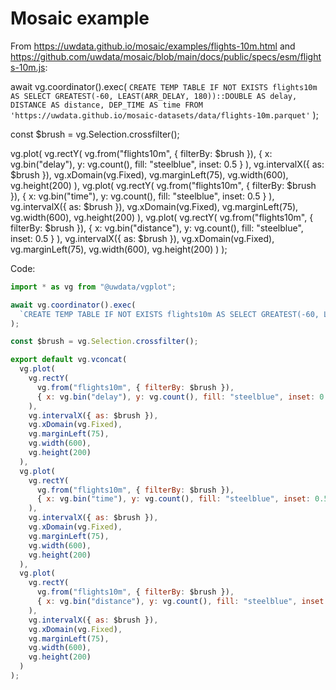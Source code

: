 # Mosaic example

From https://uwdata.github.io/mosaic/examples/flights-10m.html and https://github.com/uwdata/mosaic/blob/main/docs/public/specs/esm/flights-10m.js:


await vg.coordinator().exec(
  `CREATE TEMP TABLE IF NOT EXISTS flights10m AS SELECT GREATEST(-60, LEAST(ARR_DELAY, 180))::DOUBLE AS delay, DISTANCE AS distance, DEP_TIME AS time FROM 'https://uwdata.github.io/mosaic-datasets/data/flights-10m.parquet'`
);

const $brush = vg.Selection.crossfilter();

  vg.plot(
    vg.rectY(
      vg.from("flights10m", { filterBy: $brush }),
      { x: vg.bin("delay"), y: vg.count(), fill: "steelblue", inset: 0.5 }
    ),
    vg.intervalX({ as: $brush }),
    vg.xDomain(vg.Fixed),
    vg.marginLeft(75),
    vg.width(600),
    vg.height(200)
  ),
  vg.plot(
    vg.rectY(
      vg.from("flights10m", { filterBy: $brush }),
      { x: vg.bin("time"), y: vg.count(), fill: "steelblue", inset: 0.5 }
    ),
    vg.intervalX({ as: $brush }),
    vg.xDomain(vg.Fixed),
    vg.marginLeft(75),
    vg.width(600),
    vg.height(200)
  ),
  vg.plot(
    vg.rectY(
      vg.from("flights10m", { filterBy: $brush }),
      { x: vg.bin("distance"), y: vg.count(), fill: "steelblue", inset: 0.5 }
    ),
    vg.intervalX({ as: $brush }),
    vg.xDomain(vg.Fixed),
    vg.marginLeft(75),
    vg.width(600),
    vg.height(200)
  )
);

Code: 
```js
import * as vg from "@uwdata/vgplot";

await vg.coordinator().exec(
  `CREATE TEMP TABLE IF NOT EXISTS flights10m AS SELECT GREATEST(-60, LEAST(ARR_DELAY, 180))::DOUBLE AS delay, DISTANCE AS distance, DEP_TIME AS time FROM 'https://uwdata.github.io/mosaic-datasets/data/flights-10m.parquet'`
);

const $brush = vg.Selection.crossfilter();

export default vg.vconcat(
  vg.plot(
    vg.rectY(
      vg.from("flights10m", { filterBy: $brush }),
      { x: vg.bin("delay"), y: vg.count(), fill: "steelblue", inset: 0.5 }
    ),
    vg.intervalX({ as: $brush }),
    vg.xDomain(vg.Fixed),
    vg.marginLeft(75),
    vg.width(600),
    vg.height(200)
  ),
  vg.plot(
    vg.rectY(
      vg.from("flights10m", { filterBy: $brush }),
      { x: vg.bin("time"), y: vg.count(), fill: "steelblue", inset: 0.5 }
    ),
    vg.intervalX({ as: $brush }),
    vg.xDomain(vg.Fixed),
    vg.marginLeft(75),
    vg.width(600),
    vg.height(200)
  ),
  vg.plot(
    vg.rectY(
      vg.from("flights10m", { filterBy: $brush }),
      { x: vg.bin("distance"), y: vg.count(), fill: "steelblue", inset: 0.5 }
    ),
    vg.intervalX({ as: $brush }),
    vg.xDomain(vg.Fixed),
    vg.marginLeft(75),
    vg.width(600),
    vg.height(200)
  )
);
```


